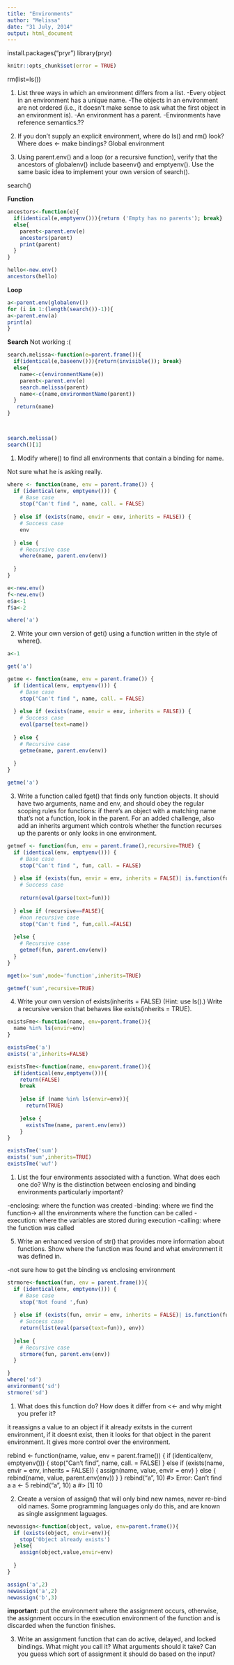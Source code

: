 ```yaml
---
title: "Environments"
author: "Melissa"
date: "31 July, 2014"
output: html_document
---
```


install.packages("pryr")
library(pryr)

```r
knitr::opts_chunk$set(error = TRUE)
```


rm(list=ls())


1. List three ways in which an environment differs from a list.
-Every object in an environment has a unique name.
-The objects in an environment are not ordered (i.e., it doesn’t make sense to ask what the first object in an environment is).
-An environment has a parent.
-Environments have reference semantics.??

2. If you don’t supply an explicit environment, where do ls() and rm() look? Where does <- make bindings?
Global environment

3. Using parent.env() and a loop (or a recursive function), verify that the ancestors of globalenv() include baseenv() and emptyenv(). Use the same basic idea to implement your own version of search().

search()

**Function**
```r
ancestors<-function(e){
  if(identical(e,emptyenv())){return ('Empty has no parents'); break}
  else{
    parent<-parent.env(e)
    ancestors(parent)
    print(parent)
  }
}

hello<-new.env()
ancestors(hello)
```


**Loop**
```r
a<-parent.env(globalenv())
for (i in 1:(length(search())-1)){
a<-parent.env(a)
print(a)
}
```

**Search**
Not working :(
```r
search.melissa<-function(e=parent.frame()){
  if(identical(e,baseenv())){return(invisible()); break}
  else{
    name<-c(environmentName(e))
    parent<-parent.env(e)
    search.melissa(parent)
    name<-c(name,environmentName(parent))
  }
   return(name)
}



search.melissa()
search()[1]
```


1. Modify where() to find all environments that contain a binding for name.

Not sure what he is asking really. 

```r

where <- function(name, env = parent.frame()) {
  if (identical(env, emptyenv())) {
    # Base case
    stop("Can't find ", name, call. = FALSE)
    
  } else if (exists(name, envir = env, inherits = FALSE)) {
    # Success case
    env
    
  } else {
    # Recursive case
    where(name, parent.env(env))
    
  }
}

e<-new.env()
f<-new.env()
e$a<-1
f$a<-2

where('a')

```


2. Write your own version of get() using a function written in the style of where().

```r
a<-1

get('a')

getme <- function(name, env = parent.frame()) {
  if (identical(env, emptyenv())) {
    # Base case
    stop("Can't find ", name, call. = FALSE)
    
  } else if (exists(name, envir = env, inherits = FALSE)) {
    # Success case
    eval(parse(text=name))
    
  } else {
    # Recursive case
    getme(name, parent.env(env))
    
  }
}

getme('a')
```


3. Write a function called fget() that finds only function objects. It should have two arguments, name and env, and should obey the regular scoping rules for functions: if there’s an object with a matching name that’s not a function, look in the parent. For an added challenge, also add an inherits argument which controls whether the function recurses up the parents or only looks in one environment.

```r

getmef <- function(fun, env = parent.frame(),recursive=TRUE) {
  if (identical(env, emptyenv())) {
    # Base case
    stop("Can't find ", fun, call. = FALSE)
    
  } else if (exists(fun, envir = env, inherits = FALSE)| is.function(fun)) {
    # Success case
    
    return(eval(parse(text=fun)))
    
  } else if (recursive==FALSE){
    #non recursive case
    stop("Can't find ", fun,call.=FALSE)
    
  }else {
    # Recursive case
    getmef(fun, parent.env(env))
  }
}

mget(x='sum',mode='function',inherits=TRUE)

getmef('sum',recursive=TRUE)
```

4. Write your own version of exists(inherits = FALSE) (Hint: use ls().) Write a recursive version that behaves like exists(inherits = TRUE).


```r
existsFme<-function(name, env=parent.frame()){
  name %in% ls(envir=env)
}

existsFme('a')
exists('a',inherits=FALSE)

```


```r
existsTme<-function(name, env=parent.frame()){
  if(identical(env,emptyenv())){
    return(FALSE)
    break
    
    }else if (name %in% ls(envir=env)){
      return(TRUE)
      
    }else {
      existsTme(name, parent.env(env))
    }
}

existsTme('sum')
exists('sum',inherits=TRUE)
existsTme('wuf')
```


1. List the four environments associated with a function. What does each one do? Why is the distinction between enclosing and binding environments particularly important?

  -enclosing: where the function was created
  -binding: where we find the function-> all the environments where the function can be called
  -execution: where the variables are stored during execution
  -calling: where the function was called


5. Write an enhanced version of str() that provides more information about functions. Show where the function was found and what environment it was defined in.

-not sure how to get the binding vs enclosing environment

```r
strmore<-function(fun, env = parent.frame()){
  if (identical(env, emptyenv())) {
    # Base case
    stop('Not found ',fun)
    
  } else if (exists(fun, envir = env, inherits = FALSE)| is.function(fun)) {
    # Success case
    return(list(eval(parse(text=fun)), env))
    
  }else {
    # Recursive case
    strmore(fun, parent.env(env))
  }

}
where('sd')
environment('sd')
strmore('sd')
```


1. What does this function do? How does it differ from <<- and why might you prefer it?

it reassigns a value to an object if it already exitsts in the current environment, if it doesnt exist, then it looks for that object in the parent environment. It gives more control over the environment. 

rebind <- function(name, value, env = parent.frame()) {
  if (identical(env, emptyenv())) {
    stop("Can't find ", name, call. = FALSE)
  } else if (exists(name, envir = env, inherits = FALSE)) {
    assign(name, value, envir = env)
  } else {
    rebind(name, value, parent.env(env))
  }
}
rebind("a", 10)
#> Error: Can't find a
a <- 5
rebind("a", 10)
a
#> [1] 10



2. Create a version of assign() that will only bind new names, never re-bind old names. Some programming languages only do this, and are known as single assignment laguages.

```r
newassign<-function(object, value, env=parent.frame()){
  if (exists(object, envir=env)){
    stop('Object already exists')
  }else{
    assign(object,value,envir=env)
    
  }
}

assign('a',2)
newassign('a',2)
newassign('b',3)

```
**important**: put the environment where the assignment occurs, otherwise, the assignment occurs in the execution environment of the function and is discarded when the function finishes. 


3. Write an assignment function that can do active, delayed, and locked bindings. What might you call it? What arguments should it take? Can you guess which sort of assignment it should do based on the input?



